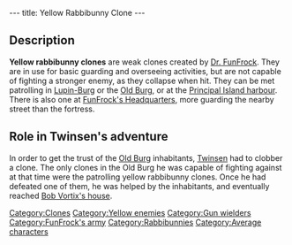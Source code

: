 ---
title: Yellow Rabbibunny Clone
---

{{Enemy|
Name=Yellow rabbibunny clone|
Image=Lba ingame yellow rabbibunnyclone.jpg|
Level=Yellow|
Reaction=Falls backwards|
Recovery=5 seconds|
Rate=1 second|
Damage=4%|
Range=32 paces|
Speed=10.8kph maximum}}

==Description==
'''Yellow rabbibunny clones''' are weak clones created by [[Dr. FunFrock]]. They are in use for basic guarding and overseeing activities, but are not capable of fighting a stronger enemy, as they collapse when hit. They can be met patrolling in [[Lupin-Burg]] or the [[Old Burg]], or at the [[Principal Island harbour]]. There is also one at [[FunFrock's Headquarters]], more guarding the nearby street than the fortress.

==Role in Twinsen's adventure==
In order to get the trust of the [[Old Burg]] inhabitants, [[Twinsen]] had to clobber a clone. The only clones in the Old Burg he was capable of fighting against at that time were the patrolling yellow rabbibunny clones. Once he had defeated one of them, he was helped by the inhabitants, and eventually reached [[Bob Vortix's house]].

[[Category:Clones]]
[[Category:Yellow enemies]]
[[Category:Gun wielders]]
[[Category:FunFrock's army]]
[[Category:Rabbibunnies]]
[[Category:Average characters]]